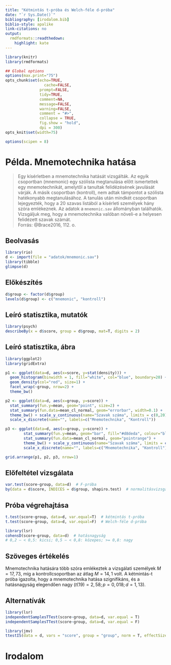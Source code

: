```yaml
---
title: "Kétmintás t-próba és Welch-féle d-próba"
date: "`r Sys.Date()`"
bibliography: [irodalom.bib]
biblio-style: apalike
link-citations: no
output:
  rmdformats::readthedown:
    highlight: kate
---
```



```r
library(knitr)
library(rmdformats)

## Global options
options(max.print="75")
opts_chunk$set(echo=TRUE,
	             cache=FALSE,
               prompt=FALSE,
               tidy=TRUE,
               comment=NA,
               message=FALSE,
               warning=FALSE,
               comment = "#>",
               collapse = TRUE,
               fig.show = "hold",
               dpi = 300)               
opts_knit$set(width=75)

options(scipen = 8)
```



# Példa. Mnemotechnika hatása

> Egy kísérletben a mnemotechnika hatását vizsgálták. Az egyik csoportban (mnemonic) egy szólista megtanulása előtt ismertettek egy mnemotechnikát, amelytől a tanultak felidézésének javulását várják. A másik csoportban (kontroll), nem adtak támpontot a szólista hatékonyabb megtanulásához. A tanulás után mindkét csoportban lejegyezték, hogy a 20 szavas listából a kísérleti személyek hány szóra emlékeznek. Az adatok a `mnemonic.sav` állományban találhatók. Vizsgáljuk meg, hogy a mnemotechnika valóban növeli-e a helyesen felidézett szavak számát.  
Forrás: @Brace2016, 112. o.

## Beolvasás

```r
library(rio)
d <- import(file = "adatok/mnemonic.sav")
library(tibble)
glimpse(d)
```

## Előkészítés

```r
d$group <- factor(d$group)
levels(d$group) <- c("mnemonic", "kontroll")
```


## Leíró statisztika, mutatók

```r
library(psych)
describeBy(x = d$score, group = d$group, mat=T, digits = 2)
```

## Leíró statisztika, ábra

```r
library(ggplot2)
library(gridExtra)

p1 <- ggplot(data=d, aes(x=score, y=stat(density))) + 
  geom_histogram(binwidth = 1, fill="white", col="blue", boundary=20) +
  geom_density(col="red", size=1) + 
  facet_wrap(~group, nrow=2) + 
  theme_bw()

p2 <- ggplot(data=d, aes(x=group, y=score)) + 
  stat_summary(fun.y=mean, geom="point", size=2) + 
  stat_summary(fun.data=mean_cl_normal, geom="errorbar", width=0.1) +
  theme_bw() + scale_y_continuous(name="Szavak száma", limits = c(0,20)) + 
  scale_x_discrete(name="", labels=c("Mnemotechnika", "Kontroll"))

p3 <- ggplot(data=d, aes(x=group, y=score)) + 
        stat_summary(fun.y=mean, geom="bar", fill="#d8deda", colour="black") + 
        stat_summary(fun.data=mean_cl_normal, geom="pointrange") +
        theme_bw() + scale_y_continuous(name="Szavak száma", limits = c(0,20)) + 
        scale_x_discrete(name="", labels=c("Mnemotechnika", "Kontroll"))

grid.arrange(p1, p2, p3, nrow=1)
```


## Előfeltétel vizsgálata

```r
var.test(score~group, data=d)  # F-próba
by(data = d$score, INDICES = d$group, shapiro.test)  # normalitásvizsgálat
```



## Próba végrehajtása

```r
t.test(score~group, data=d, var.equal=T)  # kétmintás t-próba
t.test(score~group, data=d, var.equal=F)  # Welch-féle d-próba

library(lsr)
cohensD(score~group, data=d)  # hatásnagyság
# 0,2 – < 0,5: kicsi; 0,5 – < 0,8: közepes; >= 0,8: nagy
```
 

## Szöveges értékelés

Mnemotechnika hatására több szóra emlékeztek a vizsgálati személyek $M=17,73$, míg a kontrollcsoportban az átlag $M=14,1$ volt. A kétmintás-t próba igazolta, hogy a mnemotechnika hatása szignifikáns, és a hatásnagyság elegendően nagy ($t(19)=2,58; p=0,018; d=1,13$).

 
## Alternatívák

```r

library(lsr)
independentSamplesTTest(score~group, data=d, var.equal = T)
independentSamplesTTest(score~group, data=d, var.equal = F)

library(jmv)
ttestIS(data = d, vars = "score", group = "group", norm = T, effectSize = T, desc = T, welchs = T, qq = T, meanDiff = T, eqv = T, ci = T, plots = T)
```


# Irodalom

